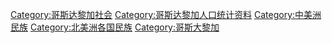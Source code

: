 [[Category:哥斯达黎加社会|Category:哥斯达黎加社会]]
[[Category:哥斯达黎加人口统计资料|Category:哥斯达黎加人口统计资料]]
[[Category:中美洲民族|Category:中美洲民族]]
[[Category:北美洲各国民族|Category:北美洲各国民族]]
[[Category:哥斯大黎加|Category:哥斯大黎加]]